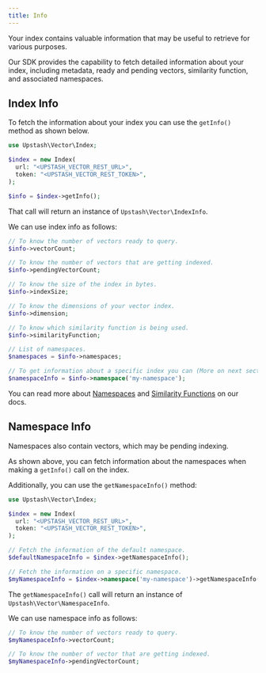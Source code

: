 ```yaml
---
title: Info
---
```


Your index contains valuable information that may be useful to retrieve for various purposes.

Our SDK provides the capability to fetch detailed information about your index, including metadata,
ready and pending vectors, similarity function, and associated namespaces.

## Index Info

To fetch the information about your index you can use the `getInfo()` method as shown below.

```php
use Upstash\Vector\Index;

$index = new Index(
  url: "<UPSTASH_VECTOR_REST_URL>",
  token: "<UPSTASH_VECTOR_REST_TOKEN>",
);

$info = $index->getInfo();
```

That call will return an instance of `Upstash\Vector\IndexInfo`.

We can use index info as follows:

```php
// To know the number of vectors ready to query.
$info->vectorCount;

// To know the number of vectors that are getting indexed.
$info->pendingVectorCount;

// To know the size of the index in bytes.
$info->indexSize;

// To know the dimensions of your vector index.
$info->dimension;

// To know which similarity function is being used.
$info->similarityFunction;

// List of namespaces.
$namespaces = $info->namespaces;

// To get information about a specific index you can (More on next section):
$namespaceInfo = $info->namespace('my-namespace');
```

You can read more about [Namespaces](/vector/features/namespaces) and [Similarity Functions](/vector/features/similarityfunctions) on our docs.

## Namespace Info

Namespaces also contain vectors, which may be pending indexing.

As shown above, you can fetch information about the namespaces when making a `getInfo()` call on the index.

Additionally, you can use the `getNamespaceInfo()` method:

```php
use Upstash\Vector\Index;

$index = new Index(
  url: "<UPSTASH_VECTOR_REST_URL>",
  token: "<UPSTASH_VECTOR_REST_TOKEN>",
);

// Fetch the information of the default namespace.
$defaultNamespaceInfo = $index->getNamespaceInfo();

// Fetch the information on a specific namespace.
$myNamespaceInfo = $index->namespace('my-namespace')->getNamespaceInfo();
```

The `getNamespaceInfo()` call will return an instance of `Upstash\Vector\NamespaceInfo`.

We can use namespace info as follows:

```php
// To know the number of vectors ready to query.
$myNamespaceInfo->vectorCount;

// To know the number of vector that are getting indexed.
$myNamespaceInfo->pendingVectorCount;
```